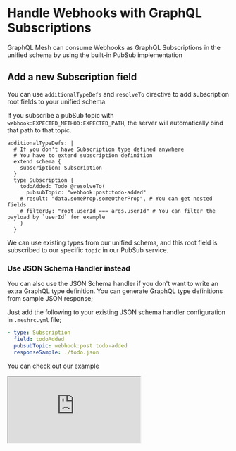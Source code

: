
# Handle Webhooks with GraphQL Subscriptions

GraphQL Mesh can consume Webhooks as GraphQL Subscriptions in the unified schema by using the built-in PubSub implementation

## Add a new Subscription field

You can use `additionalTypeDefs` and `resolveTo` directive to add subscription root fields to your unified schema.

If you subscribe a pubSub topic with `webhook:EXPECTED_METHOD:EXPECTED_PATH`, the server will automatically bind that path to that topic.

``` filename=".meshrc.yaml"
additionalTypeDefs: |
  # If you don't have Subscription type defined anywhere
  # You have to extend subscription definition
  extend schema {
    subscription: Subscription
  }
  type Subscription {
    todoAdded: Todo @resolveTo(
      pubsubTopic: "webhook:post:todo-added"
    # result: "data.someProp.someOtherProp", # You can get nested fields
    # filterBy: "root.userId === args.userId" # You can filter the payload by `userId` for example
    )
  }
```

We can use existing types from our unified schema, and this root field is subscribed to our specific `topic` in our PubSub service.

### Use JSON Schema Handler instead

You can also use the JSON Schema handler if you don't want to write an extra GraphQL type definition. You can generate GraphQL type definitions from sample JSON response;

Just add the following to your existing JSON schema handler configuration in `.meshrc.yml` file;

```yaml filename=".meshrc.yaml"
- type: Subscription
  field: todoAdded
  pubsubTopic: webhook:post:todo-added
  responseSample: ./todo.json
```

<Callout>You can check out our example</Callout>

<iframe
  src="https://codesandbox.io/embed/github/Urigo/graphql-mesh/tree/master/examples/json-schema-subscriptions?fontsize=14&hidenavigation=1&theme=dark&module=%2F.meshrc.yml"
  className="w-full mt-6 h-[500px] rounded-md"
  title="json-schema-subscriptions"
  allow="geolocation; microphone; camera; midi; vr; accelerometer; gyroscope; payment; ambient-light-sensor; encrypted-media; usb"
  sandbox="allow-modals allow-forms allow-popups allow-scripts allow-same-origin"
/>
